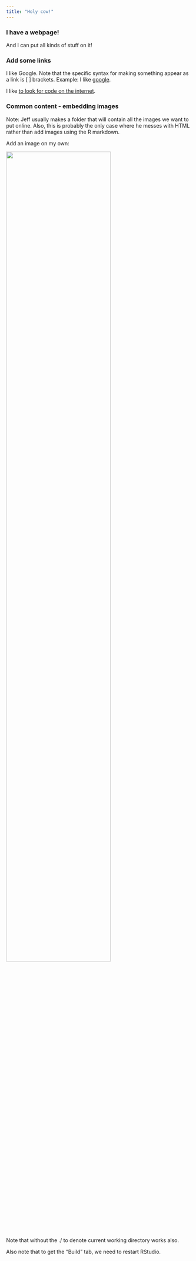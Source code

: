 ```yaml
---
title: "Holy cow!"
---
```


### I have a webpage!

And I can put all kinds of stuff on it!

### Add some links

I like Google. Note that the specific syntax for making something appear as a link is [ ] brackets.
Example: I like [google](https://www.google.com). 

I like [to look for code on the internet](https://wwww.google.com). 

### Common content - embedding images

Note: Jeff usually makes a folder that will contain all the images we want to put online. 
Also, this is probably the only case where he messes with HTML rather than add images using the R markdown. 

Add an image on my own: 

<img src="./images/mem_day.jpg" style="width:75%"> 

Note that without the ./ to denote current working directory works also. 

Also note that to get the "Build" tab, we need to restart RStudio. 

